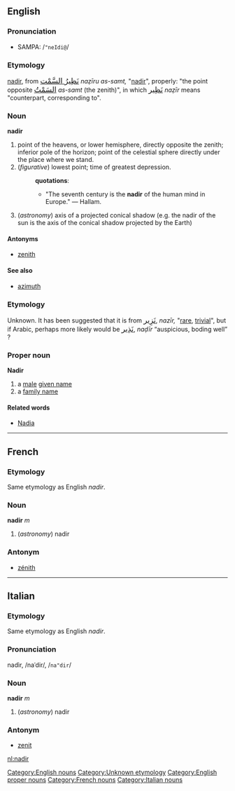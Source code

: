 ==English==
===Pronunciation===
*SAMPA: /<tt>"neIdi@</tt>/
===Etymology===
{{ML.}} [[nadir]], from {{Arab.}} 
<big>[[نظير اسمت|نَظِيرُ السَّمْت]]</big> ''naẓīru as-samt,'' "[[nadir]]", properly: "the point opposite 
<big>[[سمت|السَمْتُ]]</big> ''as-samt'' (the zenith)", in which 
<big>[[نظير|نَظِير]]</big> ''naẓīr'' means "counterpart, corresponding to".

===Noun===
[[Category:English nouns]]
'''nadir'''
#point of the heavens, or lower hemisphere, directly opposite the zenith; inferior pole of the horizon; point of the celestial sphere directly under the place where we stand.
#(''figurative'') lowest point; time of greatest depression.
#:'''quotations''':
#:*"The seventh century is the '''nadir''' of the human mind in Europe." &mdash; Hallam.
#(''astronomy'') axis of a projected conical shadow (e.g. the nadir of the sun is the axis of the conical shadow projected by the Earth)
====Antonyms====
*[[zenith]]

====See also====
* [[azimuth]]

===Etymology===
Unknown.  It has been suggested that it is from {{Arab.}} <big>[[نزير|نَزِير]]</big>, ''nazīr,'' "[[rare]], [[trivial]]", but if Arabic, perhaps more likely would be <big>[[نذير|نَذِير]]</big>, ''naḍīr'' “auspicious, boding well” ?

[[Category:Unknown etymology]]

===Proper noun===
[[Category:English proper nouns]]
'''Nadir'''
# a [[male]] [[given name]]
# a [[family name]]

====Related words====
* [[Nadia]]

----

==French==
===Etymology===
Same etymology as English ''nadir''.
===Noun===
[[Category:French nouns]]
'''nadir''' ''m''

# (''astronomy'') nadir

===Antonym===
*[[zénith]]

----

==Italian==
===Etymology===
Same etymology as English ''nadir''.
===Pronunciation===
nadìr, /naˈdir/, /<tt>na"dir</tt>/
===Noun===
[[Category:Italian nouns]]
'''nadir''' ''m''

# (''astronomy'') nadir

===Antonym===
*[[zenit]]

[[nl:nadir]]